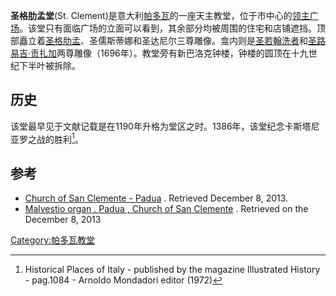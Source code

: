 {{Infobox religious building
| building_name= 圣格肋孟堂
| image= Chiesa di San Clemente - Padova.jpg
| location=意大利[[帕多瓦|帕多瓦]]
| geo = 45°24′27.36″11°52′27.01″E 
| religious_affiliation=天主教
| leadership= 格肋孟一世
| architecture_type= [[教堂|教堂]]
| architecture_style= 
| groundbreaking = 11世纪
| year_completed= 18世纪
}}
'''圣格肋孟堂'''(St. Clement)是意大利[[帕多瓦|帕多瓦]]的一座天主教堂，位于市中心的[[领主广场_(帕多瓦)|领主广场]]。该堂只有面临广场的立面可以看到，其余部分均被周围的住宅和店铺遮挡。顶部矗立着[[克莱孟一世|圣格肋孟]]、圣儒斯蒂娜和圣达尼尔三尊雕像。龛内则是[[圣若翰洗者|圣若翰洗者]]和[[圣路易吉·贡扎加|圣路易吉·贡扎加]]两尊雕像（1696年）。教堂旁有新巴洛克钟楼，钟楼的圆顶在十九世纪下半叶被拆除。

==历史==
该堂最早见于文献记载是在1190年升格为堂区之时。1386年，该堂纪念卡斯塔尼亚罗之战的胜利<ref>Historical Places of Italy - published by the magazine Illustrated History - pag.1084 - Arnoldo Mondadori editor (1972)</ref>。

== 参考 ==
{{reflist}}
*[http://guide.travelitalia.com Church of San Clemente - Padua] {{Wayback|url=http://guide.travelitalia.com/ |date=20190117070620 }}. Retrieved December 8, 2013.
*[http://sites.google.com/site/ivanfurlanis Malvestio organ . Padua , Church of San Clemente ] {{Wayback|url=http://sites.google.com/site/ivanfurlanis |date=20201009164915 }}. Retrieved on the December 8, 2013
{{coord|45.4076|N|11.8742|E|source:wikidata|display=title}}
[[Category:帕多瓦教堂|Category:帕多瓦教堂]]